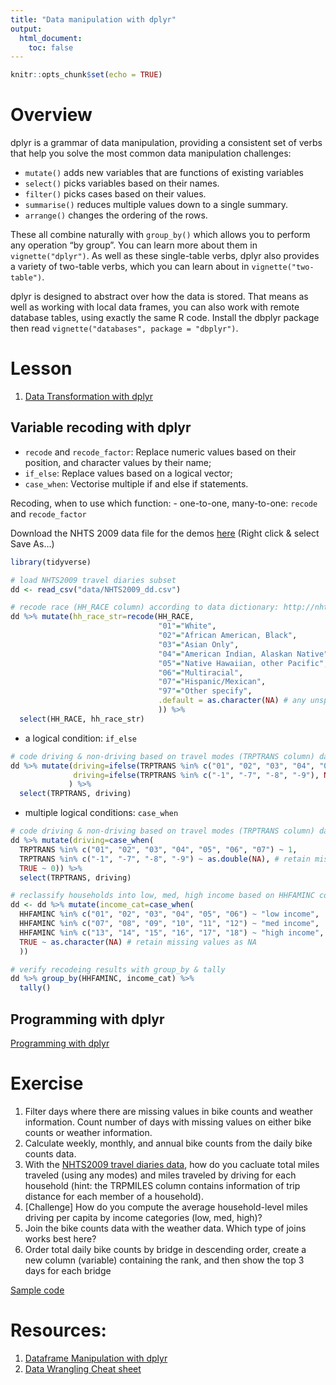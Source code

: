 ```yaml
---
title: "Data manipulation with dplyr"
output: 
  html_document:
    toc: false
---
```


```r
knitr::opts_chunk$set(echo = TRUE)
```

# Overview

dplyr is a grammar of data manipulation, providing a consistent set of verbs that help you solve the most common data manipulation challenges:

- `mutate()` adds new variables that are functions of existing variables
- `select()` picks variables based on their names.
- `filter()` picks cases based on their values.
- `summarise()` reduces multiple values down to a single summary.
- `arrange()` changes the ordering of the rows.

These all combine naturally with `group_by()` which allows you to perform any operation "by group". You can learn more about them in `vignette("dplyr")`. As well as these single-table verbs, dplyr also provides a variety of two-table verbs, which you can learn about in `vignette("two-table")`.

dplyr is designed to abstract over how the data is stored. That means as well as working with local data frames, you can also work with remote database tables, using exactly the same R code. Install the dbplyr package then read `vignette("databases", package = "dbplyr")`.

# Lesson
1. [Data Transformation with dplyr](http://cities.github.io/datascience/data-manipulation-with-dplyr.html)

## Variable recoding with dplyr
- `recode` and `recode_factor`: Replace numeric values based on their position, and character values by their name;
- `if_else`: Replace values based on a logical vector;
- `case_when`: Vectorise multiple if and else if statements.

Recoding, when to use which function:
- one-to-one, many-to-one: `recode` and `recode_factor`

Download the NHTS 2009 data file for the demos [here](https://raw.githubusercontent.com/cities/datascience2018/master/data/NHTS2009_dd.csv) (Right click & select Save As...)

```r
library(tidyverse)

# load NHTS2009 travel diaries subset
dd <- read_csv("data/NHTS2009_dd.csv")

# recode race (HH_RACE column) according to data dictionary: http://nhts.ornl.gov/tables09/CodebookPage.aspx?id=951
dd %>% mutate(hh_race_str=recode(HH_RACE, 
                                 "01"="White",
                                 "02"="African American, Black",
                                 "03"="Asian Only",
                                 "04"="American Indian, Alaskan Native",
                                 "05"="Native Hawaiian, other Pacific",
                                 "06"="Multiracial",
                                 "07"="Hispanic/Mexican",
                                 "97"="Other specify",
                                 .default = as.character(NA) # any unspecified values would be assgined NA
                                 )) %>% 
  select(HH_RACE, hh_race_str)
```

- a logical condition: `if_else`
```r
# code driving & non-driving based on travel modes (TRPTRANS column) data dictionary: http://nhts.ornl.gov/tables09/CodebookPage.aspx?id=1084
dd %>% mutate(driving=ifelse(TRPTRANS %in% c("01", "02", "03", "04", "05", "06", "07"), 1, 0),
              driving=ifelse(TRPTRANS %in% c("-1", "-7", "-8", "-9"), NA, driving) # retain missing values as NA
             ) %>% 
  select(TRPTRANS, driving)
```

- multiple logical conditions: `case_when`
```r
# code driving & non-driving based on travel modes (TRPTRANS column) data dictionary: http://nhts.ornl.gov/tables09/CodebookPage.aspx?id=1084 use case_when
dd %>% mutate(driving=case_when(
  TRPTRANS %in% c("01", "02", "03", "04", "05", "06", "07") ~ 1, 
  TRPTRANS %in% c("-1", "-7", "-8", "-9") ~ as.double(NA), # retain missing values as NA
  TRUE ~ 0)) %>% 
  select(TRPTRANS, driving)

# reclassify households into low, med, high income based on HHFAMINC column data dictionary: http://nhts.ornl.gov/tables09/CodebookPage.aspx?id=949 with brackets [0, 30000, 6000]
dd <- dd %>% mutate(income_cat=case_when(
  HHFAMINC %in% c("01", "02", "03", "04", "05", "06") ~ "low income",
  HHFAMINC %in% c("07", "08", "09", "10", "11", "12") ~ "med income",
  HHFAMINC %in% c("13", "14", "15", "16", "17", "18") ~ "high income",
  TRUE ~ as.character(NA) # retain missing values as NA
  ))

# verify recodeing results with group_by & tally
dd %>% group_by(HHFAMINC, income_cat) %>% 
  tally()
```

## Programming with dplyr

[Programming with dplyr](http://dplyr.tidyverse.org/articles/programming.html)

# Exercise
1. Filter days where there are missing values in bike counts and weather information. Count number of days with missing values on either bike counts or weather information.
1. Calculate weekly, monthly, and annual bike counts from the daily bike counts data.
1. With the [NHTS2009 travel diaries data](https://raw.githubusercontent.com/cities/datascience2018/master/data/NHTS2009_dd.csv), how do you cacluate total miles traveled (using any modes) and miles traveled by driving for each household (hint: the TRPMILES column contains information of trip distance for each member of a household).
1. [Challenge] How do you compute the average household-level miles driving per capita by income categories (low, med, high)?
1. Join the bike counts data with the weather data. Which type of joins works best here?
1. Order total daily bike counts by bridge in descending order, create a new column (variable) containing the rank, and then show the top 3 days for each bridge

[Sample code](code/transform.R)

# Resources:
1. [Dataframe Manipulation with dplyr](http://swcarpentry.github.io/r-novice-gapminder/13-dplyr/)
1. [Data Wrangling Cheat sheet](https://www.rstudio.com/wp-content/uploads/2015/02/data-wrangling-cheatsheet.pdf)
